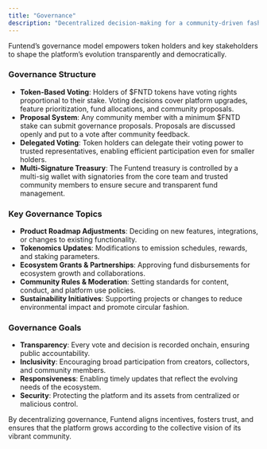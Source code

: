 ```yaml
---
title: "Governance"
description: "Decentralized decision-making for a community-driven fashion future"
---
```


Funtend’s governance model empowers token holders and key stakeholders to shape the platform’s evolution transparently and democratically.

### **Governance Structure**
- **Token-Based Voting**: Holders of $FNTD tokens have voting rights proportional to their stake. Voting decisions cover platform upgrades, feature prioritization, fund allocations, and community proposals.
- **Proposal System**: Any community member with a minimum $FNTD stake can submit governance proposals. Proposals are discussed openly and put to a vote after community feedback.
- **Delegated Voting**: Token holders can delegate their voting power to trusted representatives, enabling efficient participation even for smaller holders.
- **Multi-Signature Treasury**: The Funtend treasury is controlled by a multi-sig wallet with signatories from the core team and trusted community members to ensure secure and transparent fund management.

### **Key Governance Topics**
- **Product Roadmap Adjustments**: Deciding on new features, integrations, or changes to existing functionality.
- **Tokenomics Updates**: Modifications to emission schedules, rewards, and staking parameters.
- **Ecosystem Grants & Partnerships**: Approving fund disbursements for ecosystem growth and collaborations.
- **Community Rules & Moderation**: Setting standards for content, conduct, and platform use policies.
- **Sustainability Initiatives**: Supporting projects or changes to reduce environmental impact and promote circular fashion.

### **Governance Goals**
- **Transparency**: Every vote and decision is recorded onchain, ensuring public accountability.
- **Inclusivity**: Encouraging broad participation from creators, collectors, and community members.
- **Responsiveness**: Enabling timely updates that reflect the evolving needs of the ecosystem.
- **Security**: Protecting the platform and its assets from centralized or malicious control.

By decentralizing governance, Funtend aligns incentives, fosters trust, and ensures that the platform grows according to the collective vision of its vibrant community.
